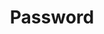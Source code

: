 ---
title: "Password"
description: "This page contains all the necessary information regarding the passwords section in  Convertalk"
---
